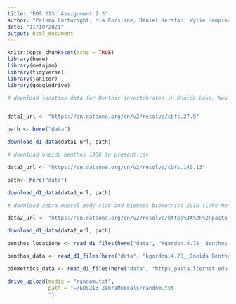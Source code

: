 ```yaml
---
title: 'EDS 213: Assignment 2.3'
author: "Paloma Cartwright, Mia Forsline, Daniel Kerstan, Wylie Hampson"
date: "11/10/2021"
output: html_document
---
```


```r
knitr::opts_chunk$set(echo = TRUE)
library(here)
library(metajam)
library(tidyverse)
library(janitor)
library(googledrive)
```


```r
# download location data for Benthic invertebrates in Oneida Lake, New York, 1956 to present


data1_url <- "https://cn.dataone.org/cn/v2/resolve/cbfs.27.9"

path <- here("data")

download_d1_data(data1_url, path)
```

```r
# download oneida benthos 1956 to present.csv

data3_url <- "https://cn.dataone.org/cn/v2/resolve/cbfs.140.13"

path<- here("data")

download_d1_data(data3_url, path)


```

```r
# download zebra mussel body size and biomass biometrics 2018 (Lake Mendota, WI)

data2_url <- "https://cn.dataone.org/cn/v2/resolve/https%3A%2F%2Fpasta.lternet.edu%2Fpackage%2Fdata%2Feml%2Fknb-lter-ntl%2F395%2F1%2F2fa4c5e6a54b0a5d9f22b3c92c1c3305"

download_d1_data(data2_url, path)
```

```r
benthos_locations <- read_d1_files(here("data", "kgordon.4.78__Benthos_locations__csv"))

benthos_data <- read_d1_files(here("data", "kgordon.4.78__Oneida Benthos 1956 to present__csv"))

biometrics_data <- read_d1_files(here("data", "https_pasta.lternet.edu_package_metadata_eml_knb-lter-ntl_395_1__zebramusselbiometrics_EDI__csv"))
```


```r
drive_upload(media = "random.txt",
             path = "~/EDS213_ZebraMussels/random.txt
             ")
```


